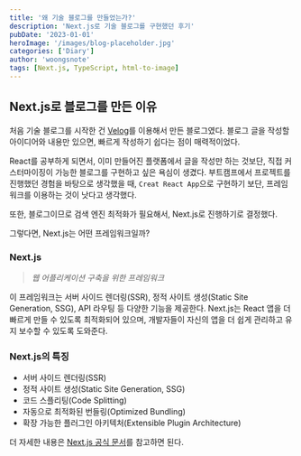 ```yaml
---
title: '왜 기술 블로그를 만들었는가?'
description: 'Next.js로 기술 블로그를 구현했던 후기'
pubDate: '2023-01-01'
heroImage: '/images/blog-placeholder.jpg'
categories: ['Diary']
author: 'woongsnote'
tags: [Next.js, TypeScript, html-to-image]
---
```



## Next.js로 블로그를 만든 이유

처음 기술 블로그를 시작한 건 [Velog](https://velog.io/@woongsnote)를 이용해서 만든 블로그였다.
블로그 글을 작성할 아이디어와 내용만 있으면, 빠르게 작성하기 쉽다는 점이 매력적이었다.

React를 공부하게 되면서, 이미 만들어진 플랫폼에서 글을 작성만 하는 것보단, 직접 커스터마이징이 가능한 블로그를 구현하고 싶은 욕심이 생겼다.
부트캠프에서 프로젝트를 진행했던 경험을 바탕으로 생각했을 때, `Creat React App`으로 구현하기 보단, 프레임워크를 이용하는 것이 낫다고 생각했다.

또한, 블로그이므로 검색 엔진 최적화가 필요해서, Next.js로 진행하기로 결정했다.

그렇다면, Next.js는 어떤 프레임워크일까?

### Next.js

> _웹 어플리케이션 구축을 위한 프레임워크_

이 프레임워크는 서버 사이드 렌더링(SSR), 정적 사이트 생성(Static Site Generation, SSG), API 라우팅 등 다양한 기능을 제공한다.
Next.js는 React 앱을 더 빠르게 만들 수 있도록 최적화되어 있으며, 개발자들이 자신의 앱을 더 쉽게 관리하고 유지 보수할 수 있도록 도와준다.

### Next.js의 특징

- 서버 사이드 렌더링(SSR)
- 정적 사이트 생성(Static Site Generation, SSG)
- 코드 스플리팅(Code Splitting)
- 자동으로 최적화된 번들링(Optimized Bundling)
- 확장 가능한 플러그인 아키텍처(Extensible Plugin Architecture)

더 자세한 내용은 [Next.js 공식 문서](https://nextjs.org/docs/)를 참고하면 된다.
